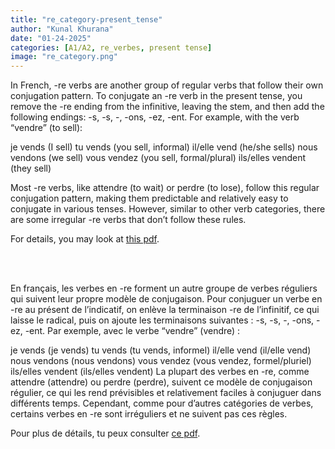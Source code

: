 ```yaml
---
title: "re_category-present_tense"
author: "Kunal Khurana"
date: "01-24-2025"
categories: [A1/A2, re_verbes, present tense]
image: "re_category.png"
---
```


::: {.content-visible when-profile="english"}
In French, -re verbs are another group of regular verbs that follow their own conjugation pattern. To conjugate an -re verb in the present tense, you remove the -re ending from the infinitive, leaving the stem, and then add the following endings: -s, -s, -, -ons, -ez, -ent. For example, with the verb "vendre" (to sell):

je vends (I sell) tu vends (you sell, informal) il/elle vend (he/she sells) nous vendons (we sell) vous vendez (you sell, formal/plural) ils/elles vendent (they sell)

Most -re verbs, like attendre (to wait) or perdre (to lose), follow this regular conjugation pattern, making them predictable and relatively easy to conjugate in various tenses. However, similar to other verb categories, there are some irregular -re verbs that don’t follow these rules.

For details, you may look at [this pdf](https://drive.google.com/file/d/1PizCfomf28UFpEyQjwFZ0hcOT-etdyuX/view?usp=drive_link).
:::


<div style="text-align: left; padding: 10px;">
  <a href="mailto:info@frenchwithkunal.ca" target="_blank" style="margin: 0 10px; color: #000;"><i class="fas fa-envelope fa-lg"></i></a>
  <a href="https://www.instagram.com/kunal.khurana7" target="_blank" style="margin: 0 10px; color: #E1306C;"><i class="fab fa-instagram fa-lg"></i></a>
  <a href="https://frenchwithkunal.ca" target="_blank" style="margin: 0 10px; color: #0077b5;"><i class="fas fa-globe fa-lg"></i></a>
  <a href="https://whatsapp.com/channel/0029Vb57n2e7dmegpjYpyi3V" target="_blank" style="margin: 0 10px; color: #25D366;"><i class="fab fa-whatsapp fa-lg"></i></a>
</div>


::: {.content-visible when-profile="french"}
En français, les verbes en -re forment un autre groupe de verbes réguliers qui suivent leur propre modèle de conjugaison. Pour conjuguer un verbe en -re au présent de l'indicatif, on enlève la terminaison -re de l'infinitif, ce qui laisse le radical, puis on ajoute les terminaisons suivantes : -s, -s, -, -ons, -ez, -ent. Par exemple, avec le verbe "vendre" (vendre) :

je vends (je vends) tu vends (tu vends, informel) il/elle vend (il/elle vend) nous vendons (nous vendons) vous vendez (vous vendez, formel/pluriel) ils/elles vendent (ils/elles vendent) La plupart des verbes en -re, comme attendre (attendre) ou perdre (perdre), suivent ce modèle de conjugaison régulier, ce qui les rend prévisibles et relativement faciles à conjuguer dans différents temps. Cependant, comme pour d'autres catégories de verbes, certains verbes en -re sont irréguliers et ne suivent pas ces règles.

Pour plus de détails, tu peux consulter [ce pdf](https://drive.google.com/file/d/1PizCfomf28UFpEyQjwFZ0hcOT-etdyuX/view?usp=drive_link).
:::